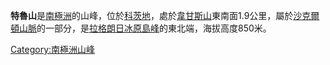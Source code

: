 {{coord|80|12|S|26|51|W|display=title}}

'''特魯山'''是[[南極洲|南極洲]]的山峰，位於[[科茨地|科茨地]]，處於[[韋甘斯山|韋甘斯山]]東南面1.9公里，屬於[[沙克爾頓山脈|沙克爾頓山脈]]的一部分，是[[拉格朗日冰原島峰|拉格朗日冰原島峰]]的東北端，海拔高度850米。

{{DEFAULTSORT:True Hills}}
[[Category:南極洲山峰|Category:南極洲山峰]]


{{CoatsLand-geo-stub}}
